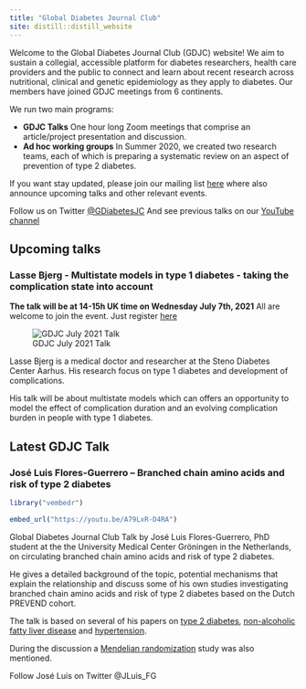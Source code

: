 ```yaml
---
title: "Global Diabetes Journal Club"
site: distill::distill_website
---
```


Welcome to the Global Diabetes Journal Club (GDJC) website! We aim to sustain a collegial, accessible platform for diabetes researchers, health care providers and the public to connect and learn about recent research across nutritional, clinical and genetic epidemiology as they apply to diabetes. Our members have joined GDJC meetings from 6 continents. 

We run two main programs:

  - **GDJC Talks** One hour long Zoom meetings that comprise an article/project presentation and discussion. 
  - **Ad hoc working groups** In Summer 2020, we created two research teams, each of which is preparing a systematic review on an aspect of prevention of type 2 diabetes. 
  
If you want stay updated, please join our mailing list [here](https://groups.google.com/g/global-diabetes-journal-club) where also announce upcoming talks and other relevant events.

Follow us on Twitter [@GDiabetesJC](https://twitter.com/gdiabetesjc)
And see previous talks on our [YouTube channel](https://www.youtube.com/channel/UCdBbu7haaggcoJqmhEx8cdg)

## Upcoming talks
### Lasse Bjerg - Multistate models in type 1 diabetes - taking the complication state into account

**The talk will be at 14-15h UK time on Wednesday July 7th, 2021**
All are welcome to join the event. Just register [here](link)

![GDJC July 2021 Talk](images/july_2021_lasse.png)

Lasse Bjerg is a medical doctor and researcher at the Steno Diabetes Center Aarhus. His research focus on type 1 diabetes and development of complications.

His talk will be about multistate models which can offers an opportunity to model the effect of complication duration and an evolving complication burden in people with type 1 diabetes.

## Latest GDJC Talk
### José Luis Flores-Guerrero – Branched chain amino acids and risk of type 2 diabetes


```r

library("vembedr")

embed_url("https://youtu.be/A79LxR-D4RA")


```


Global Diabetes Journal Club Talk by José Luis Flores-Guerrero, PhD student at the the University Medical Center Gröningen in the Netherlands, on circulating branched chain amino acids and risk of type 2 diabetes. 

He gives a detailed background of the topic, potential mechanisms that explain the relationship and discuss some of his own studies investigating branched chain amino acids and risk of type 2 diabetes based on the Dutch PREVEND cohort.

The talk is based on several of his papers on [type 2 diabetes](https://pubmed.ncbi.nlm.nih.gov/30518023/), [non-alcoholic fatty liver disease](https://pubmed.ncbi.nlm.nih.gov/30917546/) and [hypertension](https://pubmed.ncbi.nlm.nih.gov/31587574/).

During the discussion a [Mendelian randomization](https://pubmed.ncbi.nlm.nih.gov/27898682/) study was also mentioned. 


Follow José Luis on Twitter @JLuis_FG
